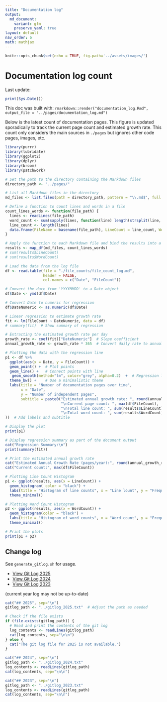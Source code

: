 ```yaml
---
title: "Documentation log"
output:
  md_document:
    variant: gfm
    preserve_yaml: true
layout: default
nav_order: 6
math: mathjax
---
```


```r
knitr::opts_chunk$set(echo = TRUE, fig.path='../assets/images/')
```

# Documentation log count

Last update:
```r
print(Sys.Date())
```

This doc was built with: `rmarkdown::render("documentation_log.Rmd", output_file = "../pages/documentation_log.md")`

Below is the latest count of documentation pages. 
This figure is updated sporadically to track the current page count and estimated growth rate.
This count only considers the main sources in `./pages` but ignores other code pages, images, etc. 


```r
library(purrr)
library(lubridate)
library(ggplot2)
library(dplyr)
library(broom)
library(patchwork)

# Set the path to the directory containing the Markdown files
directory_path <- "../pages/"

# List all Markdown files in the directory
md_files <- list.files(path = directory_path, pattern = "\\.md$", full.names = TRUE)

# Define a function to count lines and words in a file
count_lines_words <- function(file_path) {
  lines <- readLines(file_path)
  word_count <- sum(sapply(lines, function(line) length(strsplit(line, "\\s+")[[1]])))
  line_count <- length(lines)
  data.frame(FileName = basename(file_path), LineCount = line_count, WordCount = word_count)
}

# Apply the function to each Markdown file and bind the results into a single data frame
results <- map_df(md_files, count_lines_words)
# sum(results$LineCount)
# sum(results$WordCount)
```


```r

# Load the data from the log file
df <- read.table(file = "./file_counts/file_count_log.md",
                 header = FALSE,
                 col.names = c("Date", "FileCount"))

# Convert the date from 'YYYYMMDD' to a Date object
df$Date <- ymd(df$Date)

# Convert Date to numeric for regression
df$DateNumeric <- as.numeric(df$Date)

# Linear regression to estimate growth rate
fit <- lm(FileCount ~ DateNumeric, data = df)
# summary(fit)  # Show summary of regression

# Extracting the estimated growth rate per day
growth_rate <- coef(fit)["DateNumeric"]  # Slope coefficient
annual_growth_rate <- growth_rate * 365  # Convert daily rate to annual rate

# Plotting the data with the regression line
p1 <- df %>%
  ggplot(aes(x = Date, y = FileCount)) +
  geom_point() +  # Plot points
  geom_line() +   # Connect points with line
   geom_smooth(method="lm", color="grey", alpha=0.2)  +  # Regression line
  theme_bw() +    # Use a minimalistic theme
  labs(title = "Number of documentation pages over time",
       x = "Date",
       y = "Number of independent pages",
       subtitle = paste0("Estimated annual growth rate: ", round(annual_growth_rate, 2), "pages/year", 
                         "\nCurrent page count: ", max(df$FileCount),
                         "\nTotal line count: ", sum(results$LineCount),
                         "\nTotal word count: ", sum(results$WordCount)
))  # Add labels and subtitle

# Display the plot
print(p1)

# Display regression summary as part of the document output
cat("Regression Summary:\n")
print(summary(fit))

# Print the estimated annual growth rate
cat("Estimated Annual Growth Rate (pages/year):", round(annual_growth_rate, 2))
cat("Current count:", max(df$FileCount))
```


```r
# Plotting Line Count Histogram
p1 <- ggplot(results, aes(x = LineCount)) +
  geom_histogram( color = "black") +
  labs(title = "Histogram of line counts", x = "Line lount", y = "Frequency") +
  theme_minimal()

# Plotting Word Count Histogram
p2 <- ggplot(results, aes(x = WordCount)) +
  geom_histogram(color = "black") +
  labs(title = "Histogram of word counts", x = "Word count", y = "Frequency") +
  theme_minimal()

# Print the plots
print(p1 + p2)
```



## Change log

See `generate_gitlog.sh` for usage.

* [View Git Log 2025](../gitlog_2025.txt)
* [View Git Log 2024](../gitlog_2024.txt)
* [View Git Log 2023](../gitlog_2023.txt)

(current year log may not be up-to-date)

```r
cat("## 2025", sep="\n")
gitlog_path <- "../gitlog_2025.txt"  # Adjust the path as needed

# Check if the file exists
if (file.exists(gitlog_path)) {
  # Read and print the contents of the git log
  log_contents <- readLines(gitlog_path)
  cat(log_contents, sep="\n\n")
} else {
  cat("The git log file for 2025 is not available.")
}
```

```r
cat("## 2024", sep="\n")
gitlog_path <- "../gitlog_2024.txt"
log_contents <- readLines(gitlog_path)
cat(log_contents, sep="\n\n")
```

```r
cat("## 2023", sep="\n")
gitlog_path <- "../gitlog_2023.txt"
log_contents <- readLines(gitlog_path)
cat(log_contents, sep="\n\n")
```
